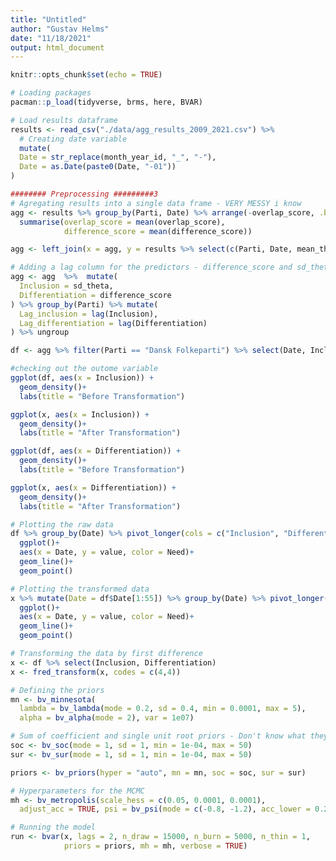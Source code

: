 ```yaml
---
title: "Untitled"
author: "Gustav Helms"
date: "11/18/2021"
output: html_document
---
```


```r
knitr::opts_chunk$set(echo = TRUE)
```

```r
# Loading packages
pacman::p_load(tidyverse, brms, here, BVAR)
```


```r
# Load results dataframe
results <- read_csv("./data/agg_results_2009_2021.csv") %>% 
  # Creating date variable
  mutate(
  Date = str_replace(month_year_id, "_", "-"),
  Date = as.Date(paste0(Date, "-01"))
)

######## Preprocessing #########3
# Agregating results into a single data frame - VERY MESSY i know
agg <- results %>% group_by(Parti, Date) %>% arrange(-overlap_score, .by_group = TRUE) %>% slice(1:3) %>%
  summarise(overlap_score = mean(overlap_score),
            difference_score = mean(difference_score)) 

agg <- left_join(x = agg, y = results %>% select(c(Parti, Date, mean_theta, sd_theta)), by = c("Parti" = "Parti", "Date" = "Date")) %>% group_by(Parti, Date) %>% slice(1) %>% ungroup()

# Adding a lag column for the predictors - difference_score and sd_theta
agg <- agg  %>%  mutate(
  Inclusion = sd_theta,
  Differentiation = difference_score
) %>% group_by(Parti) %>% mutate(
  Lag_inclusion = lag(Inclusion),
  Lag_differentiation = lag(Differentiation)
) %>% ungroup

```

```r
df <- agg %>% filter(Parti == "Dansk Folkeparti") %>% select(Date, Inclusion, Differentiation)
```

```r
#checking out the outome variable
ggplot(df, aes(x = Inclusion)) + 
  geom_density()+
  labs(title = "Before Transformation")

ggplot(x, aes(x = Inclusion)) + 
  geom_density()+
  labs(title = "After Transformation")

ggplot(df, aes(x = Differentiation)) + 
  geom_density()+
  labs(title = "Before Transformation")

ggplot(x, aes(x = Differentiation)) + 
  geom_density()+
  labs(title = "After Transformation")
```
```r
# Plotting the raw data
df %>% group_by(Date) %>% pivot_longer(cols = c("Inclusion", "Differentiation"), names_to = "Need") %>% 
  ggplot()+
  aes(x = Date, y = value, color = Need)+
  geom_line()+
  geom_point()

# Plotting the transformed data
x %>% mutate(Date = df$Date[1:55]) %>% group_by(Date) %>% pivot_longer(cols = c("Inclusion", "Differentiation"), names_to = "Need") %>% 
  ggplot()+
  aes(x = Date, y = value, color = Need)+
  geom_line()+
  geom_point()
```

```r
# Transforming the data by first difference
x <- df %>% select(Inclusion, Differentiation)
x <- fred_transform(x, codes = c(4,4))


```

```r
# Defining the priors
mn <- bv_minnesota(
  lambda = bv_lambda(mode = 0.2, sd = 0.4, min = 0.0001, max = 5),
  alpha = bv_alpha(mode = 2), var = 1e07)

# Sum of coefficient and single unit root priors - Don't know what they mean
soc <- bv_soc(mode = 1, sd = 1, min = 1e-04, max = 50)
sur <- bv_sur(mode = 1, sd = 1, min = 1e-04, max = 50)

priors <- bv_priors(hyper = "auto", mn = mn, soc = soc, sur = sur)

# Hyperparameters for the MCMC
mh <- bv_metropolis(scale_hess = c(0.05, 0.0001, 0.0001),
  adjust_acc = TRUE, psi = bv_psi(mode = c(-0.8, -1.2), acc_lower = 0.25, acc_upper = 0.45)
```

```r
# Running the model
run <- bvar(x, lags = 2, n_draw = 15000, n_burn = 5000, n_thin = 1,
            priors = priors, mh = mh, verbose = TRUE)

```

